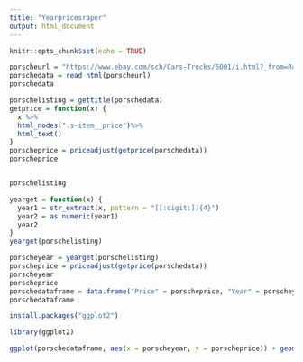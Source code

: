 ```yaml
---
title: "Yearpricesraper"
output: html_document
---
```


```r
knitr::opts_chunk$set(echo = TRUE)
```

```r
porscheurl = "https://www.ebay.com/sch/Cars-Trucks/6001/i.html?_from=R40&_nkw=Porsche+911&rt=nc&LH_BIN=1&UF_single_selection=Make%3APorsche%2CModel%3A911&UF_context=finderType%3AVEHICLE_FINDER&_sacat=6001&_stpos=60625&_fspt=160441&_fspt=1"
porschedata = read_html(porscheurl)
porschedata
```

```r
porschelisting = gettitle(porschedata)
getprice = function(x) {
  x %>%
  html_nodes(".s-item__price")%>%
  html_text()
}
porscheprice = priceadjust(getprice(porschedata))
porscheprice


porschelisting
```
```r
yearget = function(x) {
  year1 = str_extract(x, pattern = "[[:digit:]]{4}")
  year2 = as.numeric(year1)
  year2
}
yearget(porschelisting)

```
```r
porscheyear = yearget(porschelisting)
porscheprice = priceadjust(getprice(porschedata))
porscheyear
porscheprice
porschedataframe = data.frame("Price" = porscheprice, "Year" = porscheyear)
porschedataframe
```
```r
install.packages("ggplot2")
```
```r
library(ggplot2)
```
```r
ggplot(porschedataframe, aes(x = porscheyear, y = porscheprice)) + geom_point()
```

